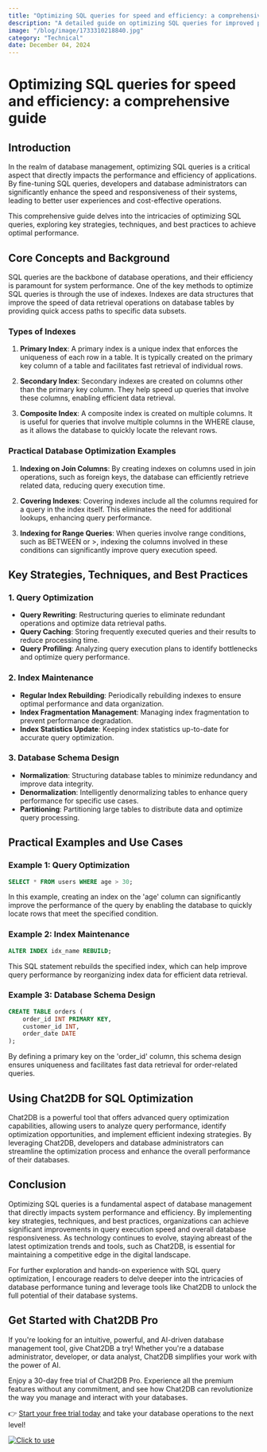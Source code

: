 ```yaml
---
title: "Optimizing SQL queries for speed and efficiency: a comprehensive guide"
description: "A detailed guide on optimizing SQL queries for improved performance and efficiency, covering key strategies, techniques, and best practices."
image: "/blog/image/1733310218840.jpg"
category: "Technical"
date: December 04, 2024
---
```


# Optimizing SQL queries for speed and efficiency: a comprehensive guide

## Introduction

In the realm of database management, optimizing SQL queries is a critical aspect that directly impacts the performance and efficiency of applications. By fine-tuning SQL queries, developers and database administrators can significantly enhance the speed and responsiveness of their systems, leading to better user experiences and cost-effective operations.

This comprehensive guide delves into the intricacies of optimizing SQL queries, exploring key strategies, techniques, and best practices to achieve optimal performance.

## Core Concepts and Background

SQL queries are the backbone of database operations, and their efficiency is paramount for system performance. One of the key methods to optimize SQL queries is through the use of indexes. Indexes are data structures that improve the speed of data retrieval operations on database tables by providing quick access paths to specific data subsets.

### Types of Indexes

1. **Primary Index**: A primary index is a unique index that enforces the uniqueness of each row in a table. It is typically created on the primary key column of a table and facilitates fast retrieval of individual rows.

2. **Secondary Index**: Secondary indexes are created on columns other than the primary key column. They help speed up queries that involve these columns, enabling efficient data retrieval.

3. **Composite Index**: A composite index is created on multiple columns. It is useful for queries that involve multiple columns in the WHERE clause, as it allows the database to quickly locate the relevant rows.

### Practical Database Optimization Examples

1. **Indexing on Join Columns**: By creating indexes on columns used in join operations, such as foreign keys, the database can efficiently retrieve related data, reducing query execution time.

2. **Covering Indexes**: Covering indexes include all the columns required for a query in the index itself. This eliminates the need for additional lookups, enhancing query performance.

3. **Indexing for Range Queries**: When queries involve range conditions, such as BETWEEN or >, indexing the columns involved in these conditions can significantly improve query execution speed.

## Key Strategies, Techniques, and Best Practices

### 1. Query Optimization

- **Query Rewriting**: Restructuring queries to eliminate redundant operations and optimize data retrieval paths.
- **Query Caching**: Storing frequently executed queries and their results to reduce processing time.
- **Query Profiling**: Analyzing query execution plans to identify bottlenecks and optimize query performance.

### 2. Index Maintenance

- **Regular Index Rebuilding**: Periodically rebuilding indexes to ensure optimal performance and data organization.
- **Index Fragmentation Management**: Managing index fragmentation to prevent performance degradation.
- **Index Statistics Update**: Keeping index statistics up-to-date for accurate query optimization.

### 3. Database Schema Design

- **Normalization**: Structuring database tables to minimize redundancy and improve data integrity.
- **Denormalization**: Intelligently denormalizing tables to enhance query performance for specific use cases.
- **Partitioning**: Partitioning large tables to distribute data and optimize query processing.

## Practical Examples and Use Cases

### Example 1: Query Optimization

```sql
SELECT * FROM users WHERE age > 30;
```

In this example, creating an index on the 'age' column can significantly improve the performance of the query by enabling the database to quickly locate rows that meet the specified condition.

### Example 2: Index Maintenance

```sql
ALTER INDEX idx_name REBUILD;
```

This SQL statement rebuilds the specified index, which can help improve query performance by reorganizing index data for efficient data retrieval.

### Example 3: Database Schema Design

```sql
CREATE TABLE orders (
    order_id INT PRIMARY KEY,
    customer_id INT,
    order_date DATE
);
```

By defining a primary key on the 'order_id' column, this schema design ensures uniqueness and facilitates fast data retrieval for order-related queries.

## Using Chat2DB for SQL Optimization

Chat2DB is a powerful tool that offers advanced query optimization capabilities, allowing users to analyze query performance, identify optimization opportunities, and implement efficient indexing strategies. By leveraging Chat2DB, developers and database administrators can streamline the optimization process and enhance the overall performance of their databases.

## Conclusion

Optimizing SQL queries is a fundamental aspect of database management that directly impacts system performance and efficiency. By implementing key strategies, techniques, and best practices, organizations can achieve significant improvements in query execution speed and overall database responsiveness. As technology continues to evolve, staying abreast of the latest optimization trends and tools, such as Chat2DB, is essential for maintaining a competitive edge in the digital landscape.

For further exploration and hands-on experience with SQL query optimization, I encourage readers to delve deeper into the intricacies of database performance tuning and leverage tools like Chat2DB to unlock the full potential of their database systems.


## Get Started with Chat2DB Pro

If you're looking for an intuitive, powerful, and AI-driven database management tool, give Chat2DB a try! Whether you're a database administrator, developer, or data analyst, Chat2DB simplifies your work with the power of AI.

Enjoy a 30-day free trial of Chat2DB Pro. Experience all the premium features without any commitment, and see how Chat2DB can revolutionize the way you manage and interact with your databases.

👉 [Start your free trial today](https://chat2db.ai/pricing) and take your database operations to the next level!


[![Click to use](/image/blog/bg/chat2db.jpg)](https://app.chat2db-ai.com/)
